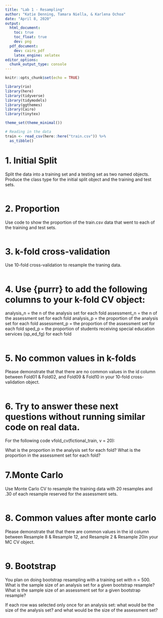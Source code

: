 ```yaml
---
title: "Lab 1 - Resampling"
author: "Katie Denning, Tamara Niella, & Karlena Ochoa"
date: "April 8, 2020"
output: 
  html_document:
    toc: true
    toc_float: true
    dev: png
  pdf_document:
    dev: cairo_pdf
    latex_engine: xelatex
editor_options: 
  chunk_output_type: console
---
```


```r
knitr::opts_chunk$set(echo = TRUE)

library(rio)
library(here)
library(tidyverse)
library(tidymodels)
library(ggthemes)
library(Cairo)
library(tinytex)

theme_set(theme_minimal())

# Reading in the data
train <- read_csv(here::here("train.csv")) %>% 
  as_tibble()
```

# 1. Initial Split

Split the data into a training set and a testing set as two named objects. Produce the class type for the initial split object and the training and test sets.

```rinitial


```

# 2. Proportion

Use code to show the proportion of the train.csv data that went to each of the training and test sets.

```r


```

# 3. k-fold cross-validation

Use 10-fold cross-validation to resample the traning data.

```r


```

# 4. Use {purrr} to add the following columns to your k-fold CV object:
analysis_n = the n of the analysis set for each fold
assessment_n = the n of the assessment set for each fold
analysis_p = the proportion of the analysis set for each fold
assessment_p = the proportion of the assessment set for each fold
sped_p = the proportion of students receiving special education services (sp_ed_fg) for each fold

```r

```

# 5. No common values in k-folds

Please demonstrate that that there are no common values in the id column between Fold01 & Fold02, and Fold09 & Fold10 in your 10-fold cross-validation object.

```r


```

# 6. Try to answer these next questions without running similar code on real data.

For the following code vfold_cv(fictional_train, v = 20):

What is the proportion in the analysis set for each fold?
What is the proportion in the assessment set for each fold?

# 7.Monte Carlo

Use Monte Carlo CV to resample the training data with 20 resamples and .30 of each resample reserved for the assessment sets.

```r

```

# 8. Common values after monte carlo

Please demonstrate that that there are common values in the id column between Resample 8 & Resample 12, and Resample 2 & Resample 20in your MC CV object.

```r

```

# 9. Bootstrap

You plan on doing bootstrap resampling with a training set with n = 500.
What is the sample size of an analysis set for a given bootstrap resample?
What is the sample size of an assessment set for a given bootstrap resample?

If each row was selected only once for an analysis set:
what would be the size of the analysis set?
and what would be the size of the assessment set?
